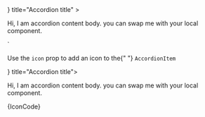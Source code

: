 



<Accordion>
        <AccordionItem
            icon={<InfoAlt />}
            title="Accordion title"
        >
            <AccordionItemBody>
                <p>
                Hi, I am accordion content body. you can swap me with your local
                component.
                </p>
            </AccordionItemBody>
        </AccordionItem>
</Accordion>
`

<Section style={{ paddingTop: 0 }}>
	<Section title="Icon" style={{ paddingTop: 0, paddingLeft: 0 }}>
		<p>
			Use the <Code small={true}>icon</Code> prop to add an icon to the{" "}
			<Code small={true}>AccordionItem</Code>
		</p>
		<Preview>
			<Accordion>
				<AccordionItem icon={<InfoAlt />} title="Accordion title">
					<AccordionItemBody>
						<p>
							Hi, I am accordion content body. you can swap me with your local
							component.
						</p>
					</AccordionItemBody>
				</AccordionItem>
			</Accordion>
		</Preview>
		<Snippet language="js">{IconCode}</Snippet>
	</Section>
</Section>
